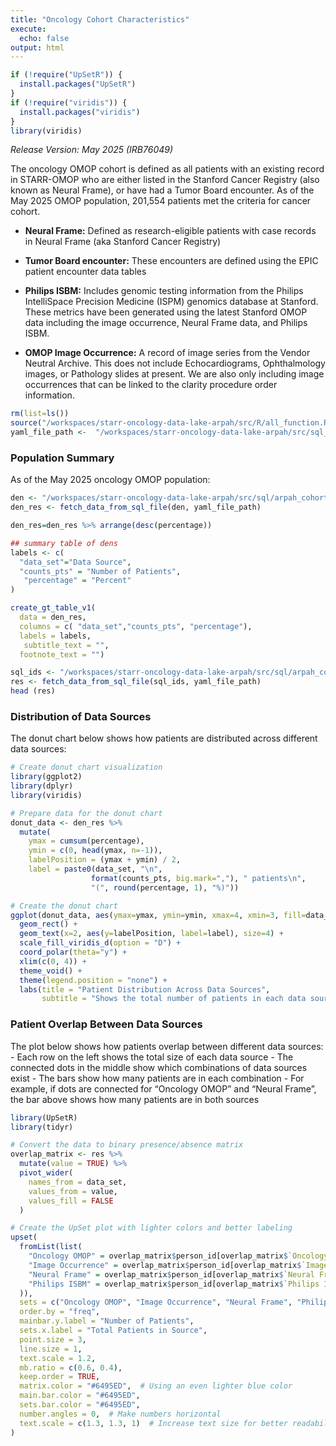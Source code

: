```yaml
---
title: "Oncology Cohort Characteristics"
execute:
  echo: false
output: html
---
```


```r
if (!require("UpSetR")) {
  install.packages("UpSetR")
}
if (!require("viridis")) {
  install.packages("viridis")
}
library(viridis)
```

*Release Version: May 2025 (IRB76049)*

The oncology OMOP cohort is defined as all patients with an existing record in STARR-OMOP who are either listed in the Stanford Cancer Registry (also known as Neural Frame), or have had a Tumor Board encounter. As of the May 2025 OMOP population, 201,554 patients met the criteria for cancer cohort.

  - **Neural Frame:** Defined as research-eligible patients with case records in Neural Frame (aka Stanford Cancer Registry)

  - **Tumor Board encounter:** These encounters are defined using the EPIC patient encounter data tables

  - **Philips ISBM:** Includes genomic testing information from the Philips IntelliSpace Precision Medicine (ISPM) genomics database at Stanford.
  These metrics have been generated using the latest Stanford OMOP data including the image occurrence,  Neural Frame data, and Philips ISBM.

  - **OMOP Image Occurrence:** A record of image series from the Vendor Neutral Archive. This does not include Echocardiograms, Ophthalmology images, or Pathology slides at present. We are also only including image occurrences that can be linked to the clarity procedure order information.


```r
rm(list=ls())
source("/workspaces/starr-oncology-data-lake-arpah/src/R/all_function.R", encoding = "UTF-8")
yaml_file_path <-  "/workspaces/starr-oncology-data-lake-arpah/src/sql_params.yml"

```

### **Population Summary**
As of the May 2025 oncology OMOP population:

```r
den <- "/workspaces/starr-oncology-data-lake-arpah/src/sql/arpah_cohort/arpah_denominators.sql"
den_res <- fetch_data_from_sql_file(den, yaml_file_path)

den_res=den_res %>% arrange(desc(percentage))
```
```r
## summary table of dens
labels <- c(
  "data_set"="Data Source",
  "counts_pts" = "Number of Patients",
   "percentage" = "Percent"
)

create_gt_table_v1(
  data = den_res, 
  columns = c( "data_set","counts_pts", "percentage"), 
  labels = labels, 
   subtitle_text = "",
  footnote_text = "")
```
```r
sql_ids <- "/workspaces/starr-oncology-data-lake-arpah/src/sql/arpah_cohort/arpah_overlap_metrics.sql"
res <- fetch_data_from_sql_file(sql_ids, yaml_file_path)
head (res)
```

### Distribution of Data Sources

The donut chart below shows how patients are distributed across different data sources:

```r
# Create donut chart visualization
library(ggplot2)
library(dplyr)
library(viridis)

# Prepare data for the donut chart
donut_data <- den_res %>%
  mutate(
    ymax = cumsum(percentage),
    ymin = c(0, head(ymax, n=-1)),
    labelPosition = (ymax + ymin) / 2,
    label = paste0(data_set, "\n", 
                  format(counts_pts, big.mark=","), " patients\n", 
                  "(", round(percentage, 1), "%)"))

# Create the donut chart
ggplot(donut_data, aes(ymax=ymax, ymin=ymin, xmax=4, xmin=3, fill=data_set)) +
  geom_rect() +
  geom_text(x=2, aes(y=labelPosition, label=label), size=4) +
  scale_fill_viridis_d(option = "D") +
  coord_polar(theta="y") +
  xlim(c(0, 4)) +
  theme_void() +
  theme(legend.position = "none") +
  labs(title = "Patient Distribution Across Data Sources",
       subtitle = "Shows the total number of patients in each data source")
```

### Patient Overlap Between Data Sources

The plot below shows how patients overlap between different data sources:
- Each row on the left shows the total size of each data source
- The connected dots in the middle show which combinations of data sources exist
- The bars show how many patients are in each combination
- For example, if dots are connected for "Oncology OMOP" and "Neural Frame", the bar above shows how many patients are in both sources

```r
library(UpSetR)
library(tidyr)

# Convert the data to binary presence/absence matrix
overlap_matrix <- res %>%
  mutate(value = TRUE) %>%
  pivot_wider(
    names_from = data_set,
    values_from = value,
    values_fill = FALSE
  )

# Create the UpSet plot with lighter colors and better labeling
upset(
  fromList(list(
    "Oncology OMOP" = overlap_matrix$person_id[overlap_matrix$`Oncology OMOP`],
    "Image Occurrence" = overlap_matrix$person_id[overlap_matrix$`Image Occurrence`],
    "Neural Frame" = overlap_matrix$person_id[overlap_matrix$`Neural Frame`],
    "Philips ISBM" = overlap_matrix$person_id[overlap_matrix$`Philips ISBM`]
  )),
  sets = c("Oncology OMOP", "Image Occurrence", "Neural Frame", "Philips ISBM"),
  order.by = "freq",
  mainbar.y.label = "Number of Patients",
  sets.x.label = "Total Patients in Source",
  point.size = 3,
  line.size = 1,
  text.scale = 1.2,
  mb.ratio = c(0.6, 0.4),
  keep.order = TRUE,
  matrix.color = "#6495ED",  # Using an even lighter blue color
  main.bar.color = "#6495ED",
  sets.bar.color = "#6495ED",
  number.angles = 0,  # Make numbers horizontal
  text.scale = c(1.3, 1.3, 1)  # Increase text size for better readability
)
```






